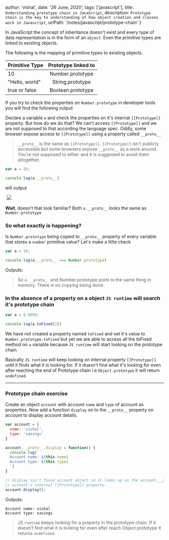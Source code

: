 
  author: 'vishal',
  date: '26 June, 2020',
  tags: ['javascript'],
  title: `Understanding prototype chain in JavaScript`,
  description: `Prototype chain is the key to understanding of how
  object creation and classes work in Javascript`,
  urlPath: '/notes/javascript/prototype-chain'
}

In JavaScript the concept of inheritance doesn't exist and every type of data 
representation is in the form of an `object`. Even the primitive types are linked 
to existing objects.

The following is the mapping of primitive types to existing objects.

| Primitive Type     | Prototype linked to|
| ------------- |:-------------:| 
| 10| Number.prototype |
| "Hello, world"| String.prototype |
| true or false | Boolean.prototype |

If you try to check the properties on `Number.prototype` in developer tools you 
will find the following output

Declare a variable `a` and check the properties on it's internal `[[Prototype]]`
property. But how do we do that? We can't access `[[Prototype]]` and we are not 
supposed to that according the language spec. Oddly, some browser expose access 
to `[[Prototype]]` using a property called `__proto__` 

> `__proto__` is the same as `[[Prototype]]`. `[[Prototype]]` isn't publicly accessible
but some browsers expose `__proto__` as a work around. You're not supposed to either 
and it is suggested to avoid them altogether.

```js
var a = 10;

console.log(a.__proto__)
```

will output 

<Img>
  <picture>
    <source srcSet={require('./images/a_prototype.png?webp')} type="image/webp" />
    <img src={require('./images/a_prototype.png')} />
  </picture>
</Img>


**Wait**, doesn't that look familiar? Both `a.__proto__` looks the same as `Number.prototype`

### So what exactly is happening?

Is `Number.prototype` being copied to `__proto__` property of every variable that
stores a `number` primitive value? Let's make a little check

```js
var a = 10;

console.log(a.__proto__ === Number.prototype)
```

Outputs:


> So `a.__proto__` and Number.prototype point to the same thing in memory. There is 
no copying being done. 

### In the absence of a property on a object `JS runtime` will search it's prototype chain

```js
var a = 9.9999;

console.log(a.toFixed(2))
```

We have not created a property named `toFixed` and set it's value to `Number.prototype.toFixed`
but yet we are able to access all the toFixed method on `a` variable because `JS runtime`
will start looking on the prototype chain. 

Basically `JS runtime` will keep looking on internal property `[[Prototype]]` until
it finds what it is looking for. If it doesn't find what it's looking for even after
reaching the end of Prototype chain i.e `Object.prototype` it will return `undefined`.

***

### Prototype chain exercise

Create an object `account` with account `name` and `type` of account as properties.
Now add a function `display` on to the `__proto__` property on account to display
account details.

```js
var account = {
  name: 'vishal',
  type: 'savings'
}

account.__proto__.display = function() {
  console.log(`
  Account name: ${this.name}
  Account type: ${this.type}
  `)
}

// display isn't found account object so it looks up on the account.__proto__ or 
// account's internal [[Prototype]] property. 
account.display();
```

Outputs:

```
Account name: vishal
Account type: savings
```

> JS `runtime` keeps looking for a property in the prototype chain. If it doesn't 
find what it is looking for even after reach Object.prototype it returns `undefined`.